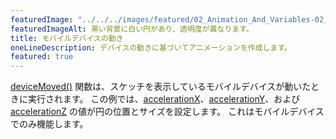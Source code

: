 ---
featuredImage: "../../../images/featured/02_Animation_And_Variables-02_Mobile_Device_Movement-thumbnail.jpg"
featuredImageAlt: 黒い背景に白い円があり、透明度が異なります。
title: モバイルデバイスの動き
oneLineDescription: デバイスの動きに基づいてアニメーションを作成します。
featured: true
---

<a href="/reference/p5/deviceMoved" target="_blank">deviceMoved()</a> 関数は、スケッチを表示しているモバイルデバイスが動いたときに実行されます。
この例では、<a href="/reference/p5/accelerationX" target="_blank">accelerationX</a>、<a href="/reference/p5/accelerationY" target="_blank">accelerationY</a>、および <a href="/reference/p5/accelerationZ" target="_blank">accelerationZ</a> の値が円の位置とサイズを設定します。
これはモバイルデバイスでのみ機能します。